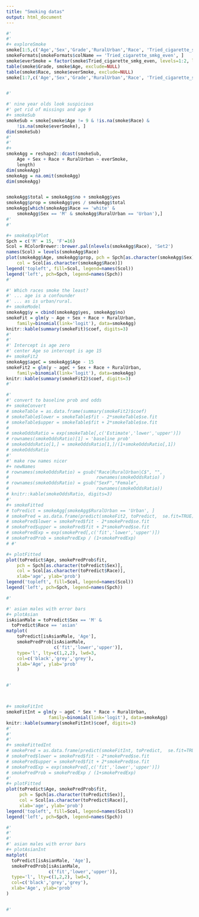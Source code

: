---
title: "Smoking datas"
output: html_document
---

```{r echo=FALSE, message=FALSE, warning=FALSE}
#' 
#' 
#+ exploreSmoke
smoke[1:5,c('Age','Sex','Grade','RuralUrban','Race', 'Tried_cigarette_smkg_even')]
smokeFormats[smokeFormats$colName == 'Tried_cigarette_smkg_even', ]
smoke$everSmoke = factor(smoke$Tried_cigarette_smkg_even, levels=1:2, labels=c('yes','no'))
table(smoke$Grade, smoke$Age, exclude=NULL)
table(smoke$Race, smoke$everSmoke, exclude=NULL)
smoke[1:7,c('Age','Sex','Grade','RuralUrban','Race', 'Tried_cigarette_smkg_even','C1MD_P30D_USE_hookah_wate','C1MD_P30D_USE_pipe_filled')]


#' 
```

```{r echo=FALSE, message=FALSE, warning=FALSE}
#' nine year olds look suspicious
#' get rid of missings and age 9
#+ smokeSub
smokeSub = smoke[smoke$Age != 9 & !is.na(smoke$Race) &
	!is.na(smoke$everSmoke), ]
dim(smokeSub)
#'
#' 
#+  
smokeAgg = reshape2::dcast(smokeSub,
	Age + Sex + Race + RuralUrban ~ everSmoke,
	length)
dim(smokeAgg)
smokeAgg = na.omit(smokeAgg)
dim(smokeAgg)


smokeAgg$total = smokeAgg$no + smokeAgg$yes
smokeAgg$prop = smokeAgg$yes / smokeAgg$total
smokeAgg[which(smokeAgg$Race == 'white' & 
	smokeAgg$Sex == 'M' & smokeAgg$RuralUrban == 'Urban'),]
#'
#' 
```

```{r echo=FALSE, message=FALSE, warning=FALSE, fig.height=6, fig.width = 8}
#+ smokeExplPlot
Spch = c('M' = 15, 'F'=16)
Scol = RColorBrewer::brewer.pal(nlevels(smokeAgg$Race), 'Set2')
names(Scol) = levels(smokeAgg$Race)
plot(smokeAgg$Age, smokeAgg$prop, pch = Spch[as.character(smokeAgg$Sex)],
	col = Scol[as.character(smokeAgg$Race)])
legend('topleft', fill=Scol, legend=names(Scol))
legend('left', pch=Spch, legend=names(Spch))
#' 

```

```{r echo=FALSE, message=FALSE, warning=FALSE}
#' Which races smoke the least?
#' ... age is a confounder
#' ... as is urban/rural.  
#+ smokeModel 
smokeAgg$y = cbind(smokeAgg$yes, smokeAgg$no)
smokeFit = glm(y ~ Age + Sex + Race + RuralUrban, 
	family=binomial(link='logit'), data=smokeAgg)
knitr::kable(summary(smokeFit)$coef, digits=3)
#'
#' 
#' Intercept is age zero
#' center Age so intercept is age 15
#+ smokeFit2
smokeAgg$ageC = smokeAgg$Age - 15
smokeFit2 = glm(y ~ ageC + Sex + Race + RuralUrban, 
	family=binomial(link='logit'), data=smokeAgg)
knitr::kable(summary(smokeFit2)$coef, digits=3)
#'
```

```{r echo=FALSE, message=FALSE, warning=FALSE, fig.height=6, fig.width = 8}
#' 
#' convert to baseline prob and odds 
#+ smokeConvert
# smokeTable = as.data.frame(summary(smokeFit2)$coef)
# smokeTable$lower = smokeTable$fit - 2*smokeTable$se.fit
# smokeTable$upper = smokeTable$fit + 2*smokeTable$se.fit
# 
# smokeOddsRatio = exp(smokeTable[,c('Estimate','lower','upper')])
# rownames(smokeOddsRatio)[1] = 'baseline prob'
# smokeOddsRatio[1,] = smokeOddsRatio[1,]/(1+smokeOddsRatio[,1])
# smokeOddsRatio
#'
#' make row names nicer
#+ newNames 
# rownames(smokeOddsRatio) = gsub("Race|RuralUrban|C$", "",
#                                 rownames(smokeOddsRatio) )
# rownames(smokeOddsRatio) = gsub("SexF","Female", 
#                                 rownames(smokeOddsRatio))
# knitr::kable(smokeOddsRatio, digits=3)
#'
#+ smokeFitted
# toPredict = smokeAgg[smokeAgg$RuralUrban == 'Urban', ]
# smokePred = as.data.frame(predict(smokeFit2, toPredict,  se.fit=TRUE))
# smokePred$lower = smokePred$fit - 2*smokePred$se.fit
# smokePred$upper = smokePred$fit + 2*smokePred$se.fit
# smokePredExp = exp(smokePred[,c('fit','lower','upper')])
# smokePredProb = smokePredExp / (1+smokePredExp)
# #'
```

```{r echo=FALSE, message=FALSE, warning=FALSE, fig.height=6, fig.width = 8}
#+ plotFitted 
plot(toPredict$Age, smokePredProb$fit, 
	pch = Spch[as.character(toPredict$Sex)],
	col = Scol[as.character(toPredict$Race)],
	xlab='age', ylab='prob')
legend('topleft', fill=Scol, legend=names(Scol))
legend('left', pch=Spch, legend=names(Spch))

#'
```

```{r echo=FALSE, message=FALSE, warning=FALSE, fig.height=6, fig.width = 8}
#' asian males with error bars
#+ plotAsian
isAsianMale = toPredict$Sex == 'M' & 
  toPredict$Race == 'asian'
matplot(
	toPredict[isAsianMale, 'Age'],
	smokePredProb[isAsianMale, 
	              c('fit','lower','upper')],
	type='l', lty=c(1,2,2), lwd=3, 
	col=c('black','grey','grey'),
	xlab='Age', ylab='prob'
	)


#' 



#+ smokeFitInt
smokeFitInt = glm(y ~ ageC * Sex * Race + RuralUrban, 
                family=binomial(link='logit'), data=smokeAgg)
knitr::kable(summary(smokeFitInt)$coef, digits=3)
#'
#'
#'
#+ smokeFittedInt
# smokePred = as.data.frame(predict(smokeFitInt, toPredict,  se.fit=TRUE))
# smokePred$lower = smokePred$fit - 2*smokePred$se.fit
# smokePred$upper = smokePred$fit + 2*smokePred$se.fit
# smokePredExp = exp(smokePred[,c('fit','lower','upper')])
# smokePredProb = smokePredExp / (1+smokePredExp)
#'
#+ plotFitted 
plot(toPredict$Age, smokePredProb$fit, 
     pch = Spch[as.character(toPredict$Sex)],
     col = Scol[as.character(toPredict$Race)],
     xlab='age', ylab='prob')
legend('topleft', fill=Scol, legend=names(Scol))
legend('left', pch=Spch, legend=names(Spch))

#'
#'
#'
#' asian males with error bars
#+ plotAsianInt
matplot(
  toPredict[isAsianMale, 'Age'],
  smokePredProb[isAsianMale, 
                c('fit','lower','upper')],
  type='l', lty=c(1,2,2), lwd=3, 
  col=c('black','grey','grey'),
  xlab='Age', ylab='prob'
)


#' 
```
